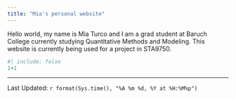 ```yaml
---
title: "Mia's personal website"
---
```


Hello world, my name is Mia Turco and I am a grad student at Baruch College currently studying Quantitative Methods and Modeling. This website is currently being used for a project in STA9750.

```r
#| include: false
1+1
```

------------------------------------------------------------------------

Last Updated: `r format(Sys.time(), "%A %m %d, %Y at %H:%M%p")`
